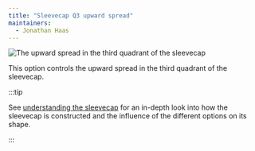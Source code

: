 ```yaml
---
title: "Sleevecap Q3 upward spread"
maintainers:
  - Jonathan Haas
---
```


![The upward spread in the third quadrant of the sleevecap](./sleevecapq3spread1.svg)

This option controls the upward spread in the third quadrant of the sleevecap.

:::tip


See [understanding the sleevecap](/docs/designs/brian/options#understanding-the-sleevecap) for an in-depth
look into how the sleevecap is constructed and the influence of the different options on its shape.

:::





